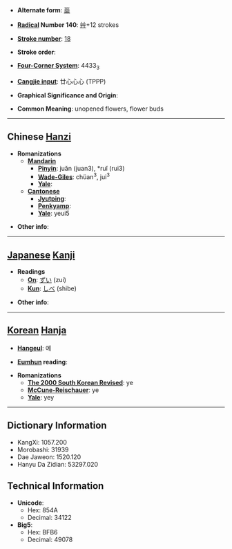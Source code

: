 * '''Alternate form''': [[蘂]]

* '''[[Wiktionary:Chinese radical index| Radical]] Number 140''': [[Wiktionary:Chinese radical index 艸|艸]]+12 strokes

* '''[[Wiktionary:Chinese total strokes index|Stroke number]]''': [[Wiktionary:Chinese total strokes index 18|18]]

* '''Stroke order''': 

* '''[[Wiktionary:Chinese four corner index|Four-Corner System]]''': 4433<sub>3</sub>

* '''[[Wiktionary:Chinese Cangjie index|Cangjie input]]''': 廿心心心 (TPPP)

* '''Graphical Significance and Origin''': 

* '''Common Meaning''': unopened flowers, flower buds

----

== Chinese [[Hanzi]] ==

* '''Romanizations'''
** '''[[Mandarin]]'''
*** '''[[Pinyin]]''': juǎn (juan3), *ruǐ (rui3)
*** '''[[Wade-Giles]]''': chüan<sup>3</sup>, jui<sup>3</sup>
*** '''[[Yale]]''': 
** '''[[Cantonese]]'''
*** '''[[Jyutping]]''':
*** '''[[Penkyamp]]''': 
*** '''[[Yale]]''': yeui5

* '''Other info''': 

----

== [[Japanese]] [[Kanji]] ==

* '''Readings'''
** '''[[On]]''': [[ずい]] (zui)
** '''[[Kun]]''': [[しべ]] (shibe)

* '''Other info''':  

----

== [[Korean]] [[Hanja]] ==

* '''[[Hangeul]]''': 예

* '''[[Eumhun]] reading''': 

* '''Romanizations'''
** '''[[The 2000 South Korean Revised Romanization|The 2000 South Korean Revised]]''': ye
** '''[[McCune-Reischauer]]''': ye
** '''[[Yale]]''': yey

----

== Dictionary Information ==

* KangXi: 1057.200
* Morobashi: 31939
* Dae Jaweon: 1520.120
* Hanyu Da Zidian: 53297.020

== Technical Information ==

* '''Unicode''':
** Hex: 854A
** Decimal: 34122
* '''Big5''':
** Hex: BFB6
** Decimal: 49078
